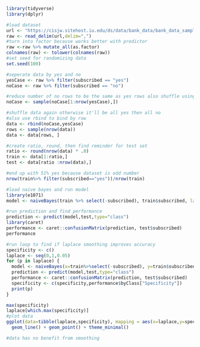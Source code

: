 ```r
library(tidyverse)
library(dplyr)

#load dataset
url <- "https://cisjw.sitehost.iu.edu/ds/data/bank_data/bank_data_sample.csv"
raw <- read_delim(url,delim=",")
#turn into factor because works better with predictor
raw <-raw %>% mutate_all(as.factor)
colnames(raw) <- tolower(colnames(raw))
#set seed for randomizing data 
set.seed(100)

#seperate data by yes and no
yesCase <- raw %>% filter(subscribed == "yes")
noCase <- raw %>% filter(subscribed == "no")

#reduce number of no rows to be the same as yes rows also shuffle using sample
noCase <- sample(noCase[1:nrow(yesCase),])

#shuffle data again otherwise it'll be all yes then all no 
#also use rbind to bind by row
data <- rbind(noCase,yesCase)
rows <- sample(nrow(data))
data <- data[rows, ]

#create ratio, round, then find reminder for test set
ratio <- round(nrow(data) * .8)
train <- data[1:ratio,]
test <- data[ratio :nrow(data),]

#end up with 51% yes because dataset is odd number
nrow(train%>% filter(subscribed=="yes"))/nrow(train)

#load naive bayes and run model
library(e1071)
model <- naiveBayes(train %>% select(-subscribed), train$subscribed, laplace=0.1)

#run prediction and find performance
prediction <- predict(model,test,type="class")
library(caret)
performance <- caret::confusionMatrix(prediction, test$subscribed)
performance
```

```r

#run loop to find if laplace smoothing improves accuracy
specificity <- c()
laplace <- seq(0,1,0.05)
for (p in laplace) {
  model <- naiveBayes(x=train%>%select(-subscribed), y=train$subscribed, laplace=p)
  prediction <- predict(model,test,type="class")
  performance <- caret::confusionMatrix(prediction, test$subscribed)
  specificity <- c(specificity,performance$byClass["Specificity"])
  print(p)
}

max(specificity)
laplace[which.max(specificity)]
#plot data
ggplot(data=tibble(laplace,specificity), mapping = aes(x=laplace,y=specificity)) + 
  geom_line() + geom_point() + theme_minimal()

#data has no benefit from smoothing



```

